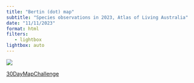 ```yaml
---
title: "Bertin (dot) map"
subtitle: "Species observations in 2023, Atlas of Living Australia"
date: "11/11/2023"
format: html
filters:
   - lightbox
lightbox: auto
---
```



![](aus_2023_observations.png)

:::{.column-margin}

[30DayMapChallenge](https://github.com/daxkellie/30DayMapChallenge2023)

:::

